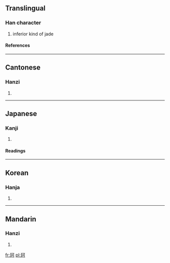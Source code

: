 ==Translingual==
===Han character===
{{Han char|rn=96|rad=玉|as=05|sn=9|four=1112<sub>0</sub>|canj=一土一弓口 (MGMNR)}}
# inferior kind of jade
====References====
{{Han ref|kx=0729.120|dkj=20906|dj=1141.040|hdz=21105.180|uh=73C2|ud=29634|bh=CFC8|bd=53192}}

----
==Cantonese==
===Hanzi===
{{yue-hanzi|jyut=|y=o1}}
# {{defn|Cantonese}}

----
==Japanese==
===Kanji===
{{ja-kanji|grade=|rs=玉05}}
# {{defn|Japanese}} 
====Readings====
{{ja-readings|on=[[か]] (ka)|kun=[[くつわがい]] (kutsuwagai), [[くつわ]] (kutsuwa)}}

----
==Korean==
===Hanja===
{{ko-hanja|hangeul=가|eumhun=|rv=ga|mr=ka|y=ka}}
# {{defn|Korean}}

----
==Mandarin==
===Hanzi===
{{cmn-hanzi|pin=[[kē]] (ke1)|wg=k'o<sup>1</sup>}}
# {{defn|Mandarin}}

[[fr:珂]]
[[pl:珂]]